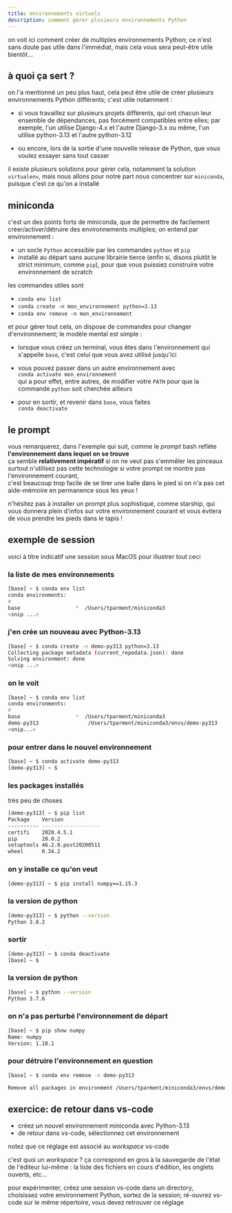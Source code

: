 ```yaml
---
title: environnements virtuels
description: comment gérer plusieurs environnements Python
---
```



<SidebarToggle />

on voit ici comment créer de multiples environnements Python; ce n'est sans
doute pas utile dans l'immédiat, mais cela vous sera peut-être utile bientôt...

## à quoi ça sert ?

on l'a mentionné un peu plus haut, cela peut être utile de créer plusieurs
environnements Python différents; c'est utile notamment :

* si vous travaillez sur plusieurs projets différents, qui ont chacun leur ensemble de
  dépendances, pas forcément compatibles entre elles;
  par exemple, l'un utilise Django-4.x et l'autre Django-3.x
  ou même, l'un utilise python-3.13 et l'autre python-3.12

* ou encore, lors de la sortie d'une nouvelle release de Python, que vous voulez essayer sans tout casser

il existe plusieurs solutions pour gérer cela, notamment la solution `virtualenv`, mais
nous allons pour notre part nous concentrer sur `miniconda`, puisque c'est ce qu'on a
installé

## miniconda

c'est un des points forts de miniconda, que de permettre de facilement
créer/activer/détruire des environnements multiples; on entend par environnement :

* un socle `Python` accessible par les commandes `python` et `pip`
* installé au départ sans aucune librairie tierce (enfin si, disons plutôt le strict
  minimum, comme `pip`), pour que vous puissiez construire votre environnement de scratch

les commandes utiles sont

* `conda env list`
* `conda create -n mon_environnement python=3.13`
* `conda env remove -n mon_environnement`

et pour gérer tout cela, on dispose de commandes pour changer d'environnement; le modèle
mental est simple :

* lorsque vous créez un terminal, vous êtes dans l'environnement qui s'appelle `base`,
  c'est celui que vous avez utilisé jusqu'ici

* vous pouvez passer dans un autre environnement avec  
  `conda activate mon_environnement`  
  qui a pour effet, entre autres, de modifier votre `PATH` pour que la commande `python`
  soit cherchée ailleurs

* pour en sortir, et revenir dans `base`, vous faites  
  `conda deactivate`

## le prompt

vous remarquerez, dans l'exemple qui suit, comme le *prompt* bash reflète
**l'environnement dans lequel on se trouve**  
ça semble **relativement impératif** si on ne veut pas s'emmêler les pinceaux  
surtout n'utilisez pas cette technologie si votre prompt ne montre pas l'environnement
courant,  
c'est beaucoup trop facile de se tirer une balle dans le pied si on n'a pas cet
aide-mémoire en permanence sous les yeux !

n'hésitez pas à installer <LabeledLink label="-starship-prompt" file="1-1-installations">
un prompt plus sophistiqué, comme starship,
</LabeledLink> qui vous donnera plein d'infos sur votre environnement courant
et vous évitera de vous prendre les pieds dans le tapis !

## exemple de session

voici à titre indicatif une session sous MacOS pour illustrer tout ceci

### la liste de mes environnements

```bash
[base] ~ $ conda env list
conda environments:
#
base                  *  /Users/tparment/miniconda3
<snip ...>
```

### j'en crée un nouveau avec Python-3.13

```bash
[base] ~ $ conda create -n demo-py313 python=3.13
Collecting package metadata (current_repodata.json): done
Solving environment: done
<snip ...>
```

### on le voit

```bash
[base] ~ $ conda env list
conda environments:
#
base                  *  /Users/tparment/miniconda3
demo-py313                /Users/tparment/miniconda3/envs/demo-py313
<snip...>
```

### pour entrer dans le nouvel environnement

```bash
[base] ~ $ conda activate demo-py313
[demo-py313] ~ $
```

### les packages installés

très peu de choses

```bash
[demo-py313] ~ $ pip list
Package    Version
---------- -------------------
certifi    2020.4.5.1
pip        20.0.2
setuptools 46.2.0.post20200511
wheel      0.34.2
```

### on y installe ce qu'on veut

```bash
[demo-py313] ~ $ pip install numpy==1.15.3
```

### la version de python

```bash
[demo-py313] ~ $ python --version
Python 3.8.2
```

### sortir

```bash
[demo-py313] ~ $ conda deactivate
[base] ~ $
```

### la version de python

```bash
[base] ~ $ python --version
Python 3.7.6
```

### on n'a pas perturbé l'environnement de départ

```bash
[base] ~ $ pip show numpy
Name: numpy
Version: 1.18.1
```

### pour détruire l'environnement en question

```bash
[base] ~ $ conda env remove -n demo-py313

Remove all packages in environment /Users/tparment/miniconda3/envs/demo-py313:
```

## exercice: de retour dans vs-code

* créez un nouvel environnement miniconda avec Python-3.13
* de retour dans vs-code, sélectionnez cet environnement

notez que ce réglage est associé au *workspace* vs-code

c'est quoi un *workspace* ? ça correspond en gros à la sauvegarde de l'état de l'éditeur
lui-même : la liste des fichiers en cours d'édition, les onglets ouverts, etc…  

pour expérimenter, créez une session vs-code dans un directory, choisissez votre
environnement Python, sortez de la session; ré-ouvrez vs-code sur le même répertoire, vous
devez retrouver ce réglage
